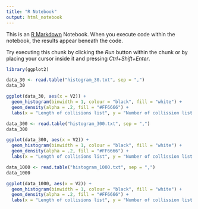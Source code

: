 ---
title: "R Notebook"
output: html_notebook
---

This is an [R Markdown](http://rmarkdown.rstudio.com) Notebook. When you execute code within the notebook, the results appear beneath the code. 

Try executing this chunk by clicking the *Run* button within the chunk or by placing your cursor inside it and pressing *Ctrl+Shift+Enter*. 

```{r}
library(ggplot2)
```
```{r}
data_30 <- read.table("histogram_30.txt", sep = ",")
data_30
```
```{r}
ggplot(data_30, aes(x = V2)) +
  geom_histogram(binwidth = 1, colour = "black", fill = "white") +
  geom_density(alpha = .2, fill = "#FF6666") +
  labs(x = "Length of collisions list", y = "Number of collission list of size in x")
```

```{r}
data_300 <- read.table("histogram_300.txt", sep = ",")
data_300
```
```{r}
ggplot(data_300, aes(x = V2)) +
  geom_histogram(binwidth = 1, colour = "black", fill = "white") +
  geom_density(alpha = .2, fill = "#FF6666") +
  labs(x = "Length of collisions list", y = "Number of collission list of size in x")
```

```{r}
data_1000 <- read.table("histogram_1000.txt", sep = ",")
data_1000
```

```{r}
ggplot(data_1000, aes(x = V2)) +
  geom_histogram(binwidth = 1, colour = "black", fill = "white") +
  geom_density(alpha = .2, fill = "#FF6666") +
  labs(x = "Length of collisions list", y = "Number of collission list of size in x")
```
